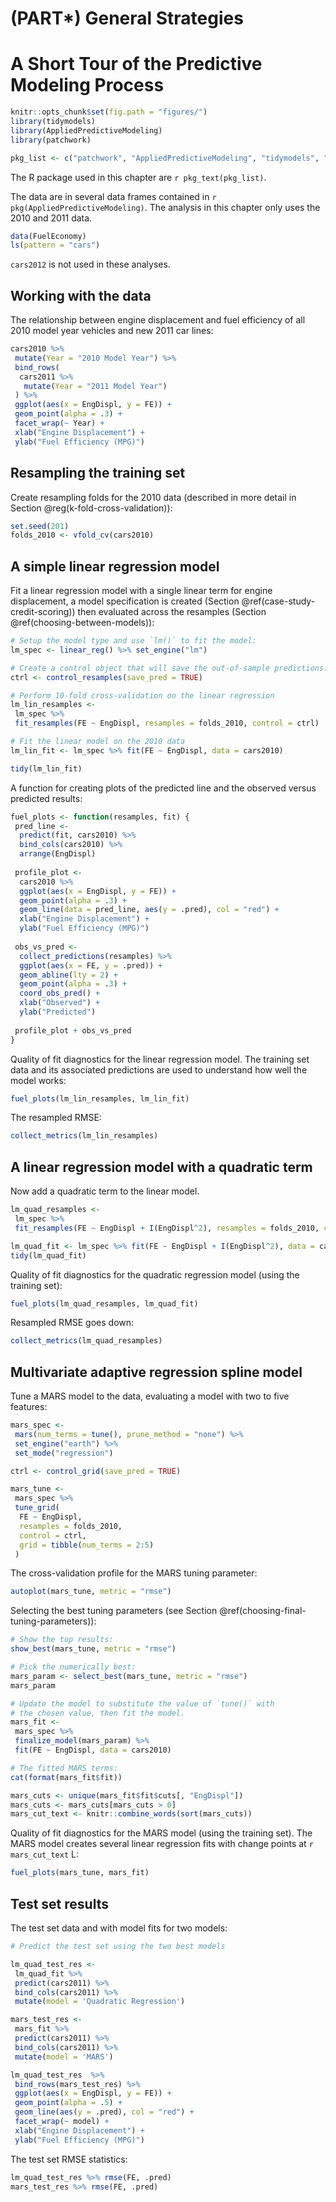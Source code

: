 # (PART\*) General Strategies {-}

# A Short Tour of the Predictive Modeling Process

```r
knitr::opts_chunk$set(fig.path = "figures/")
library(tidymodels)
library(AppliedPredictiveModeling)
library(patchwork)

pkg_list <- c("patchwork", "AppliedPredictiveModeling", "tidymodels", "earth")
```

The R package used in this chapter are `r pkg_text(pkg_list)`.

The data are in several data frames contained in `r pkg(AppliedPredictiveModeling)`. The analysis in this chapter only uses the 2010 and 2011 data. 

```r
data(FuelEconomy)
ls(pattern = "cars")
```

`cars2012` is not used in these analyses. 


## Working with the data

The relationship between engine displacement and fuel efficiency of all 2010 model year vehicles and new 2011 car lines: 

```r
cars2010 %>% 
 mutate(Year = "2010 Model Year") %>% 
 bind_rows(
  cars2011 %>% 
   mutate(Year = "2011 Model Year")
 ) %>% 
 ggplot(aes(x = EngDispl, y = FE)) + 
 geom_point(alpha = .3) + 
 facet_wrap(~ Year) + 
 xlab("Engine Displacement") + 
 ylab("Fuel Efficiency (MPG)")
```

## Resampling the training set


Create resampling folds for the 2010 data (described in more detail in Section \@reg(k-fold-cross-validation)): 

```r
set.seed(201)
folds_2010 <- vfold_cv(cars2010)
```

## A simple linear regression model

Fit a linear regression model with a single linear term for engine displacement, a model specification is created (Section \@ref(case-study-credit-scoring)) then evaluated across the resamples (Section \@ref(choosing-between-models)):

```r
# Setup the model type and use `lm()` to fit the model: 
lm_spec <- linear_reg() %>% set_engine("lm")

# Create a control object that will save the out-of-sample predictions. 
ctrl <- control_resamples(save_pred = TRUE)

# Perform 10-fold cross-validation on the linear regression
lm_lin_resamples <- 
 lm_spec %>% 
 fit_resamples(FE ~ EngDispl, resamples = folds_2010, control = ctrl)

# Fit the linear model on the 2010 data
lm_lin_fit <- lm_spec %>% fit(FE ~ EngDispl, data = cars2010)

tidy(lm_lin_fit)
```

A function for creating plots of the predicted line and the observed versus predicted results: 

```r
fuel_plots <- function(resamples, fit) {
 pred_line <- 
  predict(fit, cars2010) %>% 
  bind_cols(cars2010) %>% 
  arrange(EngDispl)
 
 profile_plot <- 
  cars2010 %>% 
  ggplot(aes(x = EngDispl, y = FE)) + 
  geom_point(alpha = .3) + 
  geom_line(data = pred_line, aes(y = .pred), col = "red") +
  xlab("Engine Displacement") + 
  ylab("Fuel Efficiency (MPG)")
 
 obs_vs_pred <- 
  collect_predictions(resamples) %>% 
  ggplot(aes(x = FE, y = .pred)) + 
  geom_abline(lty = 2) + 
  geom_point(alpha = .3) + 
  coord_obs_pred() + 
  xlab("Observed") + 
  ylab("Predicted")
 
 profile_plot + obs_vs_pred
}
```

Quality of fit diagnostics for the linear regression model. The training set data and its associated predictions are used to understand how well the model works: 
 
```r
fuel_plots(lm_lin_resamples, lm_lin_fit)
```

The resampled RMSE: 

```r
collect_metrics(lm_lin_resamples)
```

## A linear regression model with a quadratic term

Now add a quadratic term to the linear model. 

```r
lm_quad_resamples <- 
 lm_spec %>% 
 fit_resamples(FE ~ EngDispl + I(EngDispl^2), resamples = folds_2010, control = ctrl)

lm_quad_fit <- lm_spec %>% fit(FE ~ EngDispl + I(EngDispl^2), data = cars2010)
tidy(lm_quad_fit)
```

Quality of fit diagnostics for the quadratic regression model (using the training set):

```r
fuel_plots(lm_quad_resamples, lm_quad_fit)
```

Resampled RMSE goes down: 

```r
collect_metrics(lm_quad_resamples)
```

## Multivariate adaptive regression spline model

Tune a MARS model to the data, evaluating a model with two to five features: 

```r
mars_spec <- 
 mars(num_terms = tune(), prune_method = "none") %>% 
 set_engine("earth") %>% 
 set_mode("regression")

ctrl <- control_grid(save_pred = TRUE)

mars_tune <-
 mars_spec %>%
 tune_grid(
  FE ~ EngDispl,
  resamples = folds_2010,
  control = ctrl,
  grid = tibble(num_terms = 2:5)
 )
```

The cross-validation profile for the MARS tuning parameter:

```r
autoplot(mars_tune, metric = "rmse")
```

Selecting the best tuning parameters (see Section \@ref(choosing-final-tuning-parameters)): 

```r
# Show the top results:
show_best(mars_tune, metric = "rmse")

# Pick the numerically best:
mars_param <- select_best(mars_tune, metric = "rmse")
mars_param

# Update the model to substitute the value of `tune()` with
# the chosen value, then fit the model. 
mars_fit <- 
 mars_spec %>% 
 finalize_model(mars_param) %>% 
 fit(FE ~ EngDispl, data = cars2010)

# The fitted MARS terms:
cat(format(mars_fit$fit))
```

```r
mars_cuts <- unique(mars_fit$fit$cuts[, "EngDispl"])
mars_cuts <- mars_cuts[mars_cuts > 0]
mars_cut_text <- knitr::combine_words(sort(mars_cuts))
```

Quality of fit diagnostics for the MARS model (using the training set). The MARS model creates several linear regression fits with change points at `r mars_cut_text` L:


```r
fuel_plots(mars_tune, mars_fit)
```

## Test set results

The test set data and with model fits for two models: 

```r
# Predict the test set using the two best models

lm_quad_test_res <- 
 lm_quad_fit %>% 
 predict(cars2011) %>% 
 bind_cols(cars2011) %>% 
 mutate(model = 'Quadratic Regression')

mars_test_res <- 
 mars_fit %>% 
 predict(cars2011) %>% 
 bind_cols(cars2011) %>% 
 mutate(model = 'MARS') 

lm_quad_test_res  %>% 
 bind_rows(mars_test_res) %>% 
 ggplot(aes(x = EngDispl, y = FE)) + 
 geom_point(alpha = .5) + 
 geom_line(aes(y = .pred), col = "red") +
 facet_wrap(~ model) +
 xlab("Engine Displacement") + 
 ylab("Fuel Efficiency (MPG)")
```

The test set RMSE statistics:

```r
lm_quad_test_res %>% rmse(FE, .pred)
mars_test_res %>% rmse(FE, .pred)
```

